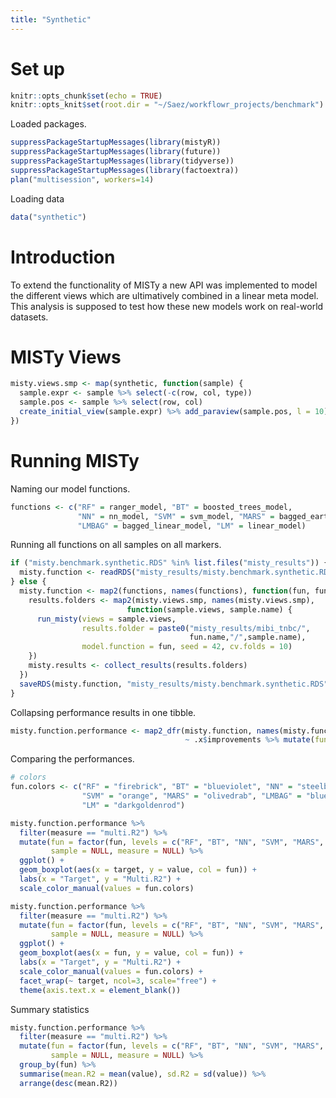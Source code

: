 ```yaml
---
title: "Synthetic"
---
```


# Set up

```r
knitr::opts_chunk$set(echo = TRUE)
knitr::opts_knit$set(root.dir = "~/Saez/workflowr_projects/benchmark")
```

Loaded packages.

```r
suppressPackageStartupMessages(library(mistyR))
suppressPackageStartupMessages(library(future))
suppressPackageStartupMessages(library(tidyverse))
suppressPackageStartupMessages(library(factoextra))
plan("multisession", workers=14)
```

Loading data

```r
data("synthetic")
```

# Introduction

To extend the functionality of MISTy a new API was implemented to model
the different views which are ultimatively combined in a linear meta model.
This analysis is supposed to test how these new models work on real-world 
datasets.

# MISTy Views

```r
misty.views.smp <- map(synthetic, function(sample) {
  sample.expr <- sample %>% select(-c(row, col, type))
  sample.pos <- sample %>% select(row, col)
  create_initial_view(sample.expr) %>% add_paraview(sample.pos, l = 10)
})
```

# Running MISTy

Naming our model functions.

```r
functions <- c("RF" = ranger_model, "BT" = boosted_trees_model, 
               "NN" = nn_model, "SVM" = svm_model, "MARS" = bagged_earth_model,
               "LMBAG" = bagged_linear_model, "LM" = linear_model)
```

Running all functions on all samples on all markers.

```r
if ("misty.benchmark.synthetic.RDS" %in% list.files("misty_results")) {
  misty.function <- readRDS("misty_results/misty.benchmark.synthetic.RDS")
} else {
  misty.function <- map2(functions, names(functions), function(fun, fun.name) {
    results.folders <- map2(misty.views.smp, names(misty.views.smp), 
                          function(sample.views, sample.name) {
      run_misty(views = sample.views, 
                results.folder = paste0("misty_results/mibi_tnbc/",
                                        fun.name,"/",sample.name), 
                model.function = fun, seed = 42, cv.folds = 10)
    })
    misty.results <- collect_results(results.folders)
  })
  saveRDS(misty.function, "misty_results/misty.benchmark.synthetic.RDS")
}
```

Collapsing performance results in one tibble.

```r
misty.function.performance <- map2_dfr(misty.function, names(misty.function), 
                                       ~ .x$improvements %>% mutate(fun = .y))
```

Comparing the performances.

```r
# colors
fun.colors <- c("RF" = "firebrick", "BT" = "blueviolet", "NN" = "steelblue",
                "SVM" = "orange", "MARS" = "olivedrab", "LMBAG" = "blue",
                "LM" = "darkgoldenrod")
```

```r
misty.function.performance %>%
  filter(measure == "multi.R2") %>%
  mutate(fun = factor(fun, levels = c("RF", "BT", "NN", "SVM", "MARS", "LMBAG", "LM")), 
         sample = NULL, measure = NULL) %>%
  ggplot() +
  geom_boxplot(aes(x = target, y = value, col = fun)) +
  labs(x = "Target", y = "Multi.R2") +
  scale_color_manual(values = fun.colors)
```

```r
misty.function.performance %>%
  filter(measure == "multi.R2") %>%
  mutate(fun = factor(fun, levels = c("RF", "BT", "NN", "SVM", "MARS", "LMBAG", "LM")), 
         sample = NULL, measure = NULL) %>%
  ggplot() +
  geom_boxplot(aes(x = fun, y = value, col = fun)) +
  labs(x = "Target", y = "Multi.R2") +
  scale_color_manual(values = fun.colors) +
  facet_wrap(~ target, ncol=3, scale="free") +
  theme(axis.text.x = element_blank())
```

Summary statistics

```r
misty.function.performance %>%
  filter(measure == "multi.R2") %>%
  mutate(fun = factor(fun, levels = c("RF", "BT", "NN", "SVM", "MARS", "LMBAG", "LM")), 
         sample = NULL, measure = NULL) %>%
  group_by(fun) %>%
  summarise(mean.R2 = mean(value), sd.R2 = sd(value)) %>%
  arrange(desc(mean.R2))
```

